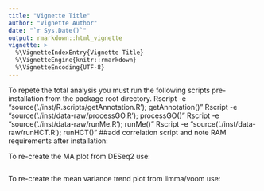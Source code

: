 ```yaml
---
title: "Vignette Title"
author: "Vignette Author"
date: "`r Sys.Date()`"
output: rmarkdown::html_vignette
vignette: >
  %\VignetteIndexEntry{Vignette Title}
  %\VignetteEngine{knitr::rmarkdown}
  %\VignetteEncoding{UTF-8}
---
```


To repete the total analysis you must run the following scripts pre-installation from the package root directory.
Rscript -e "source('./inst/R.scripts/getAnnotation.R'); getAnnotation()"
Rscript -e "source('./inst/data-raw/processGO.R'); processGO()"
Rscript -e "source('./inst/data-raw/runMe.R'); runMe()"
Rscript -e "source('./inst/data-raw/runHCT.R'); runHCT()"
##add correlation script and note RAM requirements
after installation:

To re-create the MA plot from DESeq2 use: 
```r

```

To re-create the mean variance trend plot from limma/voom use:

```r

```